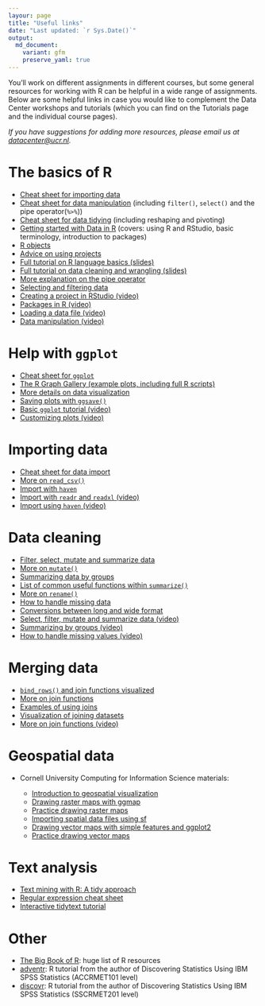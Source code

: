 ```yaml
---
layour: page
title: "Useful links"
date: "Last updated: `r Sys.Date()`"
output:
  md_document:
    variant: gfm
    preserve_yaml: true
---
```


You'll work on different assignments in different courses, but some general resources for working with R can be helpful in a wide range of assignments.
Below are some helpful links in case you would like to complement the Data Center workshops and tutorials (which you can find on the Tutorials page and the individual course pages).

*If you have suggestions for adding more resources, please email us at [datacenter@ucr.nl](mailto:datacenter@ucr.nl).*

# The basics of R

* [Cheat sheet for importing data](https://github.com/rstudio/cheatsheets/blob/main/data-import.pdf)
* [Cheat sheet for data manipulation](https://github.com/rstudio/cheatsheets/blob/main/data-transformation.pdf) (including `filter()`, `select()` and the pipe operator(`%>%`))
* [Cheat sheet for data tidying](https://github.com/rstudio/cheatsheets/blob/main/tidyr.pdf) (including reshaping and pivoting)
* [Getting started with Data in R](https://moderndive.netlify.app/1-getting-started.html#getting-started) (covers: using R and RStudio, basic terminology, introduction to packages)
* [R objects](https://rstudio-education.github.io/hopr/r-objects.html)
* [Advice on using projects](https://r4ds.had.co.nz/workflow-projects.html)
* [Full tutorial on R language basics (slides)](https://raw.githack.com/uo-ec607/lectures/master/04-rlang/04-rlang.html#1)
* [Full tutorial on data cleaning and wrangling (slides)](https://raw.githack.com/uo-ec607/lectures/master/05-tidyverse/05-tidyverse.html#1)
* [More explanation on the pipe operator](https://r4ds.had.co.nz/pipes.html)
* [Selecting and filtering data](https://mdsr-book.github.io/mdsr2e/ch-dataI.html#sec:pipe)
* [Creating a project in RStudio (video)](https://www.youtube.com/watch?v=WyrJmJWgPiU)
* [Packages in R (video)](https://www.youtube.com/watch?v=v6VygIgvoZU&t=1s)
* [Loading a data file (video)](https://www.youtube.com/watch?v=2MVolYETR5Q)
* [Data manipulation (video)](https://www.youtube.com/watch?v=Zc_ufg4uW4U)

# Help with `ggplot`

* [Cheat sheet for `ggplot`](https://github.com/rstudio/cheatsheets/blob/main/data-visualization-2.1.pdf)
* [The R Graph Gallery (example plots, including full R scripts)](https://www.r-graph-gallery.com/)
* [More details on data visualization](https://mdsr-book.github.io/mdsr2e/ch-vizII.html#a-grammar-for-data-graphics)
* [Saving plots with `ggsave()`](https://www.tutorialgateway.org/save-r-ggplot-using-ggsave/)
* [Basic `ggplot` tutorial (video)](https://www.youtube.com/watch?v=hr2X7rmkprM)
* [Customizing plots (video)](https://www.youtube.com/watch?v=1GmQ5BdAhG4)

# Importing data

* [Cheat sheet for data import](https://github.com/rstudio/cheatsheets/blob/main/data-import.pdf)
* [More on `read_csv()`](https://uomresearchit.github.io/r-tidyverse-intro/03-loading-data-into-R/)
* [Import with `haven`](https://tutorials.methodsconsultants.com/posts/reading-sas-spss-or-stata-files-into-r-using-haven/)
* [Import with `readr` and `readxl` (video)](https://www.youtube.com/watch?v=366N1K1ja8g)
* [Import using `haven` (video)](https://www.youtube.com/watch?v=egFoDj6H9Ts)

# Data cleaning

* [Filter, select, mutate and summarize data](https://rpubs.com/AnalystNyamu/507453)
* [More on `mutate()`](https://www.sharpsightlabs.com/blog/mutate-in-r/)
* [Summarizing data by groups](https://r-graphics.org/recipe-dataprep-summarize)
* [List of common useful functions within `summarize()`](https://www.r-bloggers.com/2021/06/summarize-in-r-data-summarization-in-r/)
* [More on `rename()`](https://www.datasciencemadesimple.com/rename-the-column-name-in-r-using-dplyr/)
* [How to handle missing data](https://universeofdatascience.com/how-to-handle-missing-values-in-r/)
* [Conversions between long and wide format](https://mdsr-book.github.io/mdsr2e/ch-dataII.html#data-verbs-for-converting-wide-to-narrow-and-vice-versa)
* [Select, filter, mutate and summarize data (video)](https://www.youtube.com/watch?v=nRtp7wSEtJA)
* [Summarizing by groups (video)](https://www.youtube.com/watch?v=zAlbrPozMHI)
* [How to handle missing values (video)](https://www.youtube.com/watch?v=O_gPPrezk5o)

# Merging data

* [`bind_rows()` and join functions visualized](https://www.r4epi.com/working-with-multiple-data-frames.html)
* [More on join functions](https://www.datasciencemadesimple.com/join-in-r-merge-in-r/)
* [Examples of using joins](https://statisticsglobe.com/r-dplyr-join-inner-left-right-full-semi-anti)
* [Visualization of joining datasets](https://www.garrickadenbuie.com/project/tidyexplain/#mutating-joins)
* [More on join functions (video)](https://www.youtube.com/watch?v=Yg-pNqzDuN4)

# Geospatial data

* Cornell University Computing for Information Science materials:

  + [Introduction to geospatial visualization](https://info5940.infosci.cornell.edu/notes/geoviz/intro-geospatial-viz/)
  + [Drawing raster maps with ggmap](https://info5940.infosci.cornell.edu/notes/geoviz/raster-maps-with-ggmap/)
  + [Practice drawing raster maps](https://info5940.infosci.cornell.edu/notes/geoviz/raster-maps-practice/)
  + [Importing spatial data files using sf](https://info5940.infosci.cornell.edu/notes/geoviz/simple-features/)
  + [Drawing vector maps with simple features and ggplot2](https://info5940.infosci.cornell.edu/notes/geoviz/vector-maps/)
  + [Practice drawing vector maps](https://info5940.infosci.cornell.edu/notes/geoviz/vector-maps-practice/)

# Text analysis

* [Text mining with R: A tidy approach](https://www.tidytextmining.com/)
* [Regular expression cheat sheet](https://evoldyn.gitlab.io/evomics-2018/ref-sheets/R_strings.pdf)
* [Interactive tidytext tutorial](https://juliasilge.shinyapps.io/learntidytext/#section-introduction)

# Other

* [The Big Book of R](https://www.bigbookofr.com/): huge list of R resources
* [adventr](https://www.statisticsadventure.com/adventr/): R tutorial from the author of Discovering Statistics Using IBM SPSS Statistics (ACCRMET101 level)
* [discovr](https://www.discovr.rocks/discovr/): R tutorial from the author of Discovering Statistics Using IBM SPSS Statistics (SSCRMET201 level)